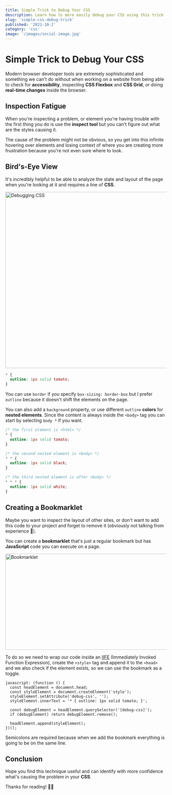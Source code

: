 ```yaml
---
title: Simple Trick to Debug Your CSS
description: Learn how to more easily debug your CSS using this trick
slug: 'simple-css-debug-trick'
published: '2021-10-2'
category: 'css'
image: '/images/social-image.jpg'
---
```


# Simple Trick to Debug Your CSS

Modern browser developer tools are extremely sophisticated and something we can't do without when working on a website from being able to check for **accessibility**, inspecting **CSS Flexbox** and **CSS Grid**, or doing **real-time changes** inside the browser.

## Inspection Fatigue

When you're inspecting a problem, or element you're having trouble with the first thing you do is use the **inspect tool** but you can't figure out what are the styles causing it.

The cause of the problem might not be obvious, so you get into this infinite hovering over elements and losing context of where you are creating more frustration because you're not even sure where to look.

## Bird's-Eye View

It's incredibly helpful to be able to analyze the state and layout of the page when you're looking at it and requires a line of **CSS**.

<Image
  height="548px"
  width="1000px"
  src="/images/simple-css-debug-trick/css-debug.webp"
  alt="Debugging CSS"
/>

```css:styles.css
* {
  outline: 1px solid tomato;
}
```

You can use `border` if you specify `box-sizing: border-box` but I prefer `outline` because it doesn't shift the elements on the page.

You can also add a `background` property, or use different `outline` **colors** for **nested elements**. Since the content is always inside the `<body>` tag you can start by selecting `body *` if you want.

```css:example.css
/* the first element is <html> */
* {
  outline: 1px solid tomato;
}

/* the second nested element is <body> */
* * {
  outline: 1px solid black;
}

/* the third nested element is after <body> */
* * * {
  outline: 1px solid white;
}
```

## Creating a Bookmarklet

Maybe you want to inspect the layout of other sites, or don't want to add this code to your project and forget to remove it (obviously not talking from experience 🤭).

You can create a **bookmarklet** that's just a regular bookmark but has **JavaScript** code you can execute on a page.

<Image
  height="299px"
  width="532px"
  src="/images/simple-css-debug-trick/bookmarklet.webp"
  alt="Bookmarklet"
/>

To do so we need to wrap our code inside an [IIFE](https://developer.mozilla.org/en-US/docs/Glossary/IIFE) (Immediately Invoked Function Expression), create the `<style>` tag and append it to the `<head>` and we also check if the element exists, so we can use the bookmark as a toggle.

```js:bookmarklet
javascript: (function () {
  const headElement = document.head;
  const styleElement = document.createElement('style');
  styleElement.setAttribute('debug-css', '');
  styleElement.innerText = '* { outline: 1px solid tomato; }';

  const debugElement = headElement.querySelector('[debug-css]');
  if (debugElement) return debugElement.remove();

  headElement.append(styleElement);
})();
```

Semicolons are required because when we add the bookmark everything is going to be on the same line.

## Conclusion

Hope you find this technique useful and can identify with more confidence what's causing the problem in your **CSS**.

Thanks for reading! 🏄‍♂️
